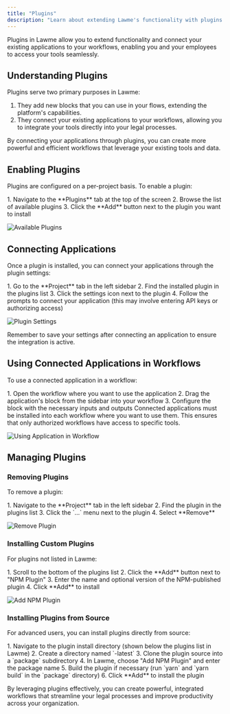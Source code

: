 ```yaml
---
title: "Plugins"
description: "Learn about extending Lawme's functionality with plugins and connecting your existing applications to workflows"
---
```


<Callout type="info">
  Plugins in Lawme allow you to extend functionality and connect your existing applications to your workflows, enabling you and your employees to access your tools seamlessly.
</Callout>

## Understanding Plugins

Plugins serve two primary purposes in Lawme:

1. They add new blocks that you can use in your flows, extending the platform's capabilities.
2. They connect your existing applications to your workflows, allowing you to integrate your tools directly into your legal processes.

<Card title="Integration Power" icon="plug">
  By connecting your applications through plugins, you can create more powerful and efficient workflows that leverage your existing tools and data.
</Card>

## Enabling Plugins

Plugins are configured on a per-project basis. To enable a plugin:

<Steps>
  1. Navigate to the **Plugins** tab at the top of the screen
  2. Browse the list of available plugins
  3. Click the **Add** button next to the plugin you want to install
</Steps>

![Available Plugins](../assets/plugins.png)

## Connecting Applications

Once a plugin is installed, you can connect your applications through the plugin settings:

<Steps>
  1. Go to the **Project** tab in the left sidebar
  2. Find the installed plugin in the plugins list
  3. Click the settings icon next to the plugin
  4. Follow the prompts to connect your application (this may involve entering API keys or authorizing access)
</Steps>

![Plugin Settings](../assets/plugin-settings.png)

<Tip>
  Remember to save your settings after connecting an application to ensure the integration is active.
</Tip>

## Using Connected Applications in Workflows

To use a connected application in a workflow:

<Steps>
  1. Open the workflow where you want to use the application
  2. Drag the application's block from the sidebar into your workflow
  3. Configure the block with the necessary inputs and outputs
</Steps>

<Warning>
  Connected applications must be installed into each workflow where you want to use them. This ensures that only authorized workflows have access to specific tools.
</Warning>

![Using Application in Workflow](../assets/workflow-application-usage.png)

## Managing Plugins

### Removing Plugins

To remove a plugin:

<Steps>
  1. Navigate to the **Project** tab in the left sidebar
  2. Find the plugin in the plugins list
  3. Click the `...` menu next to the plugin
  4. Select **Remove**
</Steps>

![Remove Plugin](../assets/remove-plugin.png)

### Installing Custom Plugins

For plugins not listed in Lawme:

<Steps>
  1. Scroll to the bottom of the plugins list
  2. Click the **Add** button next to "NPM Plugin"
  3. Enter the name and optional version of the NPM-published plugin
  4. Click **Add** to install
</Steps>

![Add NPM Plugin](../assets/add-npm-plugin.png)

### Installing Plugins from Source

For advanced users, you can install plugins directly from source:

<Steps>
  1. Navigate to the plugin install directory (shown below the plugins list in Lawme)
  2. Create a directory named `<package-name>-latest`
  3. Clone the plugin source into a `package` subdirectory
  4. In Lawme, choose "Add NPM Plugin" and enter the package name
  5. Build the plugin if necessary (run `yarn` and `yarn build` in the `package` directory)
  6. Click **Add** to install the plugin
</Steps>

By leveraging plugins effectively, you can create powerful, integrated workflows that streamline your legal processes and improve productivity across your organization.
